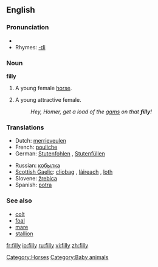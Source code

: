 ==English==

===Pronunciation===
*{{audio|en-us-filly.ogg|Audio (US)}}
*Rhymes: [[Rhymes:English:-ɪli|-ɪli]]

===Noun===
'''filly'''

#A young female [[horse]].
#{{obsolete}} A young attractive female.
#:''Hey, Homer, get a load of the [[gams]] on that '''filly'''!''

===Translations===
{{top}}
*Dutch: [[merrieveulen]] {{n}}
*French: [[pouliche]] {{f}}
*German: [[Stutenfohlen]] {{n}}, [[Stutenfüllen]] {{n}}
{{mid}}
*Russian: [[кобылка]] {{f}}
*[[Scottish Gaelic]]: [[cliobag]] {{f}}, [[làireach]] {{f}}, [[loth]] {{f}}
*Slovene: [[žrebica]] {{f}}
*Spanish: [[potra]] {{f}}
{{bottom}}

===See also===
*[[colt]]
*[[foal]]
*[[mare]]
*[[stallion]]

[[Category:Horses]]
[[Category:Baby animals]]

[[fr:filly]]
[[io:filly]]
[[ru:filly]]
[[vi:filly]]
[[zh:filly]]